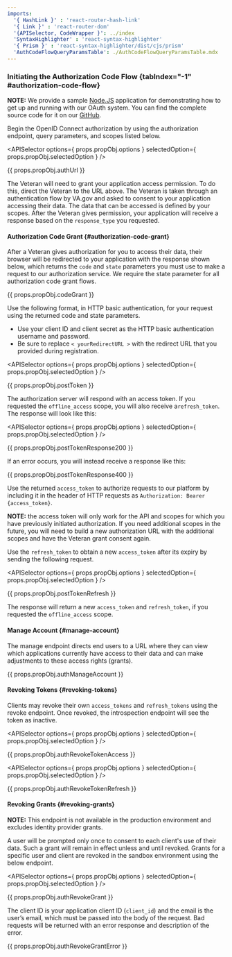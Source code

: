 ```yaml
---
imports:
  '{ HashLink }' : 'react-router-hash-link'
  '{ Link }' : 'react-router-dom'
  '{APISelector, CodeWrapper }': ../index
  'SyntaxHighlighter' : 'react-syntax-highlighter'
  '{ Prism }' : 'react-syntax-highlighter/dist/cjs/prism'
  'AuthCodeFlowQueryParamsTable': ./AuthCodeFlowQueryParamsTable.mdx
---
```


### Initiating the Authorization Code Flow {tabIndex="-1" #authorization-code-flow}

**NOTE:** We provide a sample [Node.JS](https://nodejs.org/en/) application for demonstrating how to get up and running with our OAuth system. You can find the complete source code for it on our [GitHub](https://github.com/department-of-veterans-affairs/vets-api-clients/tree/master/samples/oauth_node).

Begin the OpenID Connect authorization by using the authorization endpoint, query parameters, and scopes listed below.

<APISelector options={ props.propObj.options } selectedOption={ props.propObj.selectedOption } />
<CodeWrapper>

<SyntaxHighlighter language="plaintext" style="Prism">
{{ props.propObj.authUrl }}
</SyntaxHighlighter>

</CodeWrapper>

<AuthCodeFlowQueryParamsTable />

The Veteran will need to grant your application access permission. To do this, direct the Veteran to the URL above. The Veteran is taken through an authentication flow by VA.gov and asked to consent to your application accessing their data. The data that can be accessed is defined by your scopes. After the Veteran gives permission, your application will receive a response based on the `response_type` you requested.

#### Authorization Code Grant {#authorization-code-grant}

After a Veteran gives authorization for you to access their data, their browser will be redirected to your application with the response shown below, which returns the `code` and `state` parameters you must use to make a request to our authorization service. We require the state parameter for all authorization code grant flows.

<CodeWrapper>

<SyntaxHighlighter language="plaintext" style="Prism">
{{ props.propObj.codeGrant }}
</SyntaxHighlighter>

</CodeWrapper>

Use the following format, in HTTP basic authentication, for your request using the returned code and state parameters.

- Use your client ID and client secret as the HTTP basic authentication username and password.
- Be sure to replace `< yourRedirectURL >` with the redirect URL that you provided during registration.

<APISelector options={ props.propObj.options } selectedOption={ props.propObj.selectedOption } />
<CodeWrapper>

<SyntaxHighlighter language="http" style="Prism">
{{ props.propObj.postToken }}
</SyntaxHighlighter>

</CodeWrapper>

The authorization server will respond with an <HashLink to='#id-token'>access token</HashLink>. If you requested the `offline_access` scope, you will also receive a`refresh_token`. The response will look like this:

<APISelector options={ props.propObj.options } selectedOption={ props.propObj.selectedOption } />
<CodeWrapper>

<SyntaxHighlighter language="http" style="Prism">
{{ props.propObj.postTokenResponse200 }}
</SyntaxHighlighter>

</CodeWrapper>

If an error occurs, you will instead receive a response like this:

<CodeWrapper>

<SyntaxHighlighter language="http" style="Prism">
{{ props.propObj.postTokenResponse400 }}
</SyntaxHighlighter>

</CodeWrapper>

Use the returned `access_token` to authorize requests to our platform by including it in the header of HTTP requests as `Authorization: Bearer {access_token}`.

**NOTE:** the <HashLink to='#id-token'>access token</HashLink> will only work for the API and scopes for which you have previously initiated authorization. If you need additional scopes in the future, you will need to build a new authorization URL with the additional scopes and have the Veteran grant consent again.

Use the `refresh_token` to obtain a new `access_token` after its expiry by sending the following request.

<APISelector options={ props.propObj.options } selectedOption={ props.propObj.selectedOption } />
<CodeWrapper>

<SyntaxHighlighter language="http" style="Prism">
{{ props.propObj.postTokenRefresh }}
</SyntaxHighlighter>

</CodeWrapper>

The response will return a new `access_token` and `refresh_token`, if you requested the `offline_access` scope.

#### Manage Account {#manage-account}

The manage endpoint directs end users to a URL where they can view which applications currently have access to their data and can make adjustments to these access rights (grants).

<CodeWrapper>

<SyntaxHighlighter language="http" style="Prism">
{{ props.propObj.authManageAccount }}
</SyntaxHighlighter>

</CodeWrapper>

#### Revoking Tokens {#revoking-tokens}

Clients may revoke their own `access_tokens` and `refresh_tokens` using the revoke endpoint. Once revoked, the introspection endpoint will see the token as inactive.

<APISelector options={ props.propObj.options } selectedOption={ props.propObj.selectedOption } />
<CodeWrapper>

<SyntaxHighlighter language="http" style="Prism">
{{ props.propObj.authRevokeTokenAccess }}
</SyntaxHighlighter>

</CodeWrapper>

<APISelector options={ props.propObj.options } selectedOption={ props.propObj.selectedOption } />
<CodeWrapper>

<SyntaxHighlighter language="http" style="Prism">
{{ props.propObj.authRevokeTokenRefresh }}
</SyntaxHighlighter>

</CodeWrapper>

#### Revoking Grants {#revoking-grants}

**NOTE:** This endpoint is not available in the production environment and excludes identity provider grants.

A user will be prompted only once to consent to each client&#39;s use of their data. Such a grant will remain in effect unless and until revoked. Grants for a specific user and client are revoked in the sandbox environment using the below endpoint.

<APISelector options={ props.propObj.options } selectedOption={ props.propObj.selectedOption } />
<CodeWrapper>

<SyntaxHighlighter language="http" style="Prism">
{{ props.propObj.authRevokeGrant }}
</SyntaxHighlighter>

</CodeWrapper>

The client ID is your application client ID (`client_id`) and the email is the user’s email, which must be passed into the body of the request. Bad requests will be returned with an error response and description of the error.

<CodeWrapper>

<SyntaxHighlighter language="http" style="Prism">
{{ props.propObj.authRevokeGrantError }}
</SyntaxHighlighter>

</CodeWrapper>